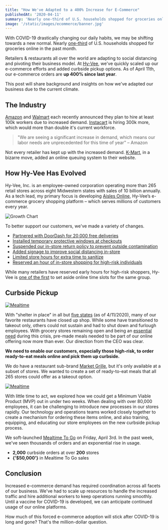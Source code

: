 ```yaml
---
title: "How We've Adapted to a 400% Increase for E-Commerce"
publishedAt: '2020-04-11'
summary: 'Nearly one-third of U.S. households shopped for groceries online in the past month.'
image: '/static/images/ecommerce/banner.jpg'
---
```


With COVID-19 drastically changing our daily habits, we may be shifting towards a new normal.
Nearly [one-third](https://www.grocerydive.com/news/nearly-one-third-of-us-households-shopped-for-groceries-online-in-the-pas/575038/)
of U.S. households shopped for groceries online in the past month.

Retailers & restaurants all over the world are adapting to social distancing and pivoting their business model.
At [Hy-Vee](https://hy-vee.com/), we've quickly scaled up our e-commerce efforts and added curbside pickup options.
As of April 11th, our e-commerce orders are **up 400% since last year**.

This post will share background and insights on how we've adapted our business
due to the current climate.

## The Industry

[Amazon](https://www.wsj.com/articles/amazon-to-hire-100-000-warehouse-and-delivery-workers-amid-coronavirus-shutdowns-11584387833) and [Walmart](https://www.cnn.com/2020/03/20/business/walmart-hiring-coronavirus/index.html) each recently announced they plan to hire at least 100k workers due to increased demand.
[Instacart](https://edition.cnn.com/2020/03/23/tech/instacart-hiring/) is hiring 300k more, which would more than double it's current workforce.

> "We are seeing a significant increase in demand, which means our labor needs are unprecedented for this time of year" – Amazon

Not every retailer has kept up with the increased demand. [K-Mart](https://www.dailymail.co.uk/news/article-8184637/Kmart-launches-new-online-shoppers-meaning-wait-virtual-queue.html),
in a bizarre move, added an online queuing system to their website.

## How Hy-Vee Has Evolved

Hy-Vee, Inc. is an employee-owned corporation operating more than
265 retail stores across eight Midwestern states with sales of 10 billion annually.
As a tech lead, my primary focus is developing [Aisles Online](https://www.hy-vee.com/grocery/), Hy-Vee’s e-commerce grocery
shopping platform – which serves millions of customers every year.

![Growth Chart](/static/images/ecommerce/chart.png)

To better support our customers, we've made a variety of changes.

- [Partnered with DoorDash for 20,000 free deliveries](https://www.hy-vee.com/corporate/news-events/news-press-releases/hyvee-reserves-one-hour-of-aisles-online-shopping-each-day-for-those-considered-high-risk-partners-with-doordash-for-20000-free-deliveries/)
- [Installed temporary protective windows at checkouts](https://www.hy-vee.com/corporate/news-events/news-press-releases/hyvee-installs-temporary-protective-windows-at-checkouts-temporarily-bans-use-of-reusable-bags-to-help-limit-spread-of-covid19/)
- [Suspended our in-store return policy to prevent outside contamination](https://www.hy-vee.com/corporate/news-events/news-press-releases/hyvee-announces-temporary-change-to-instore-return-policy/)
- [Added signage to improve social distancing in-store](https://www.hy-vee.com/corporate/news-events/news-press-releases/hyvee-installs-additional-panels-and-oneway-directional-signage-suggests-one-person-per-cart-/)
- [Limited store hours for extra time to sanitize](https://www.hy-vee.com/corporate/news-events/news-press-releases/hyvee-announces-temporary-store-changes-across-its-eightstate-region-/)
- [Reserved an hour of in-store shopping for high-risk individuals](https://www.hy-vee.com/corporate/news-events/news-press-releases/hyvee-to-reserve-one-hour-of-shopping-time-each-day-for-those-considered-high-risk/)

While many retailers have reserved early hours for high-risk shoppers, Hy-Vee is [one of the first](https://www.grocerydive.com/news/hy-vee-reserves-online-shopping-hours-for-high-risk-customers/575274/)
to set aside online time slots for the same group.

## Curbside Pickup

[![Mealtime](/static/images/ecommerce/mealtime.png)](https://www.hy-vee.com/aisles-online/mealtime)

With "shelter in place" in all but [five states](https://www.nytimes.com/interactive/2020/us/coronavirus-stay-at-home-order.html) (as of 4/11/2020), many of our favorite
restaurants have closed up shop. While some have transitioned to takeout only,
others could not sustain and had to shut down and furlough employees. With grocery stores remaining open and being an [essential need](https://www.supermarketnews.com/online-retail/h-e-b-hy-vee-feed-customers-expanded-online-services)
during this crisis, pre-made meals needed to be part of our online offering now more than ever. Our direction from the CEO was clear.

**We need to enable our customers, especially those high-risk, to order ready-to-eat meals online and pick them up curbside.**

We do have a restaurant sub-brand [Market Grille](https://marketgrille.hy-vee.com/), but it's only available at a subset of stores.
We wanted to create a set of ready-to-eat meals that all 265 stores could offer as a takeout option.

[![Mealtime](/static/images/ecommerce/meals.png)](https://www.hy-vee.com/aisles-online/mealtime)

With little time to act, we explored how we could get a Minimum Viable Product (MVP) out in under two weeks.
When dealing with over 80,000 employees, it can be challenging to introduce new processes in our stores rapidly.
Our technology and operations teams worked closely together to create a mechanism for ordering these items online,
and also training, equipping, and educating our store employees on the new curbside pickup process.

We soft-launched [Mealtime To Go](https://www.hy-vee.com/corporate/news-events/news-press-releases/hyvee-offers-online-ordering-through-mealtime-to-go/)
on Friday, April 3rd. In the past week, we've seen thousands of orders and an exponential rise in usage.

- **2,000** curbside orders at over **200** stores
- <strong>{'$50,000'}</strong> in Mealtime To Go sales

## Conclusion

Increased e-commerce demand has required coordination across all facets of our business.
We've had to scale up resources to handle the increased traffic and hire additional workers to keep operations running smoothly.
Until a vaccine for COVID-19 is developed, we can anticipate continued usage of our online platforms.

How much of this forced e-commerce adoption will stick after COVID-19 is long and gone? That's the million-dollar question.
